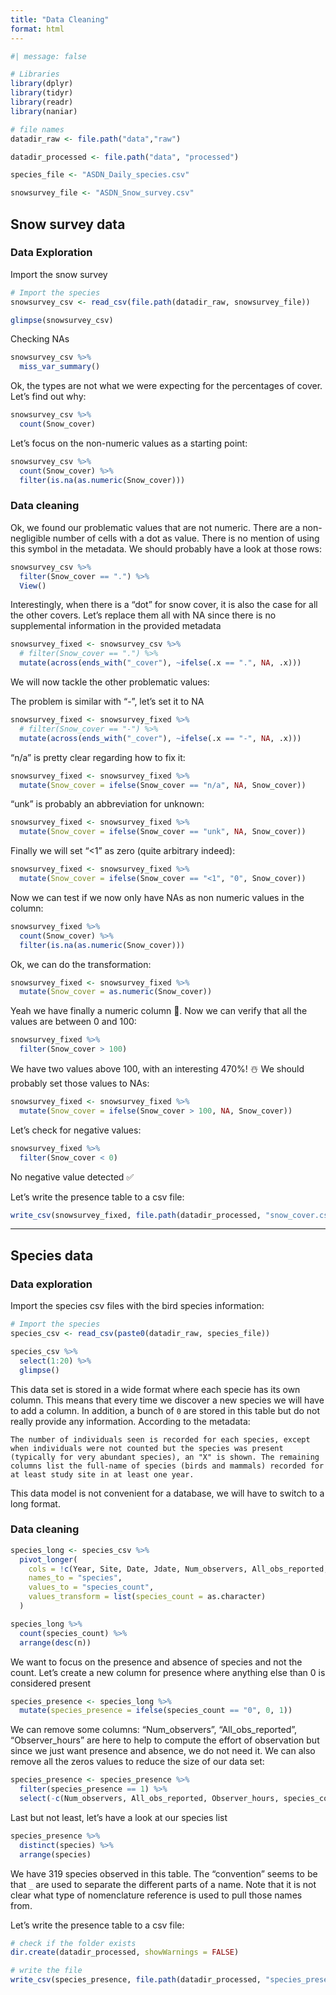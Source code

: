 ```yaml
---
title: "Data Cleaning"
format: html
---
```


```r
#| message: false  

# Libraries
library(dplyr)
library(tidyr)
library(readr)
library(naniar)

# file names
datadir_raw <- file.path("data","raw")

datadir_processed <- file.path("data", "processed")

species_file <- "ASDN_Daily_species.csv"

snowsurvey_file <- "ASDN_Snow_survey.csv"
```


## Snow survey data

### Data Exploration

Import the snow survey

```r
# Import the species
snowsurvey_csv <- read_csv(file.path(datadir_raw, snowsurvey_file))

glimpse(snowsurvey_csv)

```

Checking NAs
```r
snowsurvey_csv %>%
  miss_var_summary()
```

Ok, the types are not what we were expecting for the percentages of cover. Let's find out why:

```r
snowsurvey_csv %>% 
  count(Snow_cover)
```

Let's focus on the non-numeric values as a starting point:

```r
snowsurvey_csv %>% 
  count(Snow_cover) %>%
  filter(is.na(as.numeric(Snow_cover)))
```

### Data cleaning

Ok, we found our problematic values that are not numeric. There are a non-negligible number of cells with a dot as value. There is no mention of using this symbol in the metadata. We should probably have a look at those rows:

```r
snowsurvey_csv %>% 
  filter(Snow_cover == ".") %>% 
  View()
```

Interestingly, when there is a "dot" for snow cover, it is also the case for all the other covers. Let's replace them all with NA since there is no supplemental information in the provided metadata

```r
snowsurvey_fixed <- snowsurvey_csv %>% 
  # filter(Snow_cover == ".") %>% 
  mutate(across(ends_with("_cover"), ~ifelse(.x == ".", NA, .x)))
```

We will now tackle the other problematic values:

The problem is similar with "-", let's set it to NA

```r
snowsurvey_fixed <- snowsurvey_fixed %>% 
  # filter(Snow_cover == "-") %>%
  mutate(across(ends_with("_cover"), ~ifelse(.x == "-", NA, .x)))
```

"n/a" is pretty clear regarding how to fix it:

```r
snowsurvey_fixed <- snowsurvey_fixed %>% 
  mutate(Snow_cover = ifelse(Snow_cover == "n/a", NA, Snow_cover))
```

"unk" is probably an abbreviation for unknown:

```r
snowsurvey_fixed <- snowsurvey_fixed %>% 
  mutate(Snow_cover = ifelse(Snow_cover == "unk", NA, Snow_cover))
```

Finally we will set "<1" as zero (quite arbitrary indeed):

```r
snowsurvey_fixed <- snowsurvey_fixed %>% 
  mutate(Snow_cover = ifelse(Snow_cover == "<1", "0", Snow_cover))
```

Now we can test if we now only have NAs as non numeric values in the column:

```r
snowsurvey_fixed %>% 
  count(Snow_cover) %>%
  filter(is.na(as.numeric(Snow_cover)))
```

Ok, we can do the transformation:

```r
snowsurvey_fixed <- snowsurvey_fixed %>% 
  mutate(Snow_cover = as.numeric(Snow_cover))
```

Yeah we have finally a numeric column 🎉. Now we can verify that all the values are between 0 and 100:

```r
snowsurvey_fixed %>% 
  filter(Snow_cover > 100) 
```

We have two values above 100, with an interesting 470%! ☃️ We should probably set those values to NAs:

```r
snowsurvey_fixed <- snowsurvey_fixed %>% 
  mutate(Snow_cover = ifelse(Snow_cover > 100, NA, Snow_cover))
```

Let's check for negative values:

```r
snowsurvey_fixed %>% 
  filter(Snow_cover < 0) 
```

No negative value detected ✅

Let's write the presence table to a csv file:

```r
write_csv(snowsurvey_fixed, file.path(datadir_processed, "snow_cover.csv"))
```

<hr> 


## Species data

### Data exploration

Import the species csv files with the bird species information:

```r
# Import the species
species_csv <- read_csv(paste0(datadir_raw, species_file))

species_csv %>%
  select(1:20) %>%
  glimpse()

```

This data set is stored in a wide format where each specie has its own column. This means that every time we discover a new species we will have to add a column. In addition, a bunch of `0` are stored in this table but do not really provide any information. According to the metadata:

```
The number of individuals seen is recorded for each species, except when individuals were not counted but the species was present (typically for very abundant species), an "X" is shown. The remaining columns list the full-name of species (birds and mammals) recorded for at least study site in at least one year.
```

This data model is not convenient for a database, we will have to switch to a long format.


### Data cleaning

```r
species_long <- species_csv %>%
  pivot_longer(
    cols = !c(Year, Site, Date, Jdate, Num_observers, All_obs_reported, Observer_hours),
    names_to = "species",
    values_to = "species_count",
    values_transform = list(species_count = as.character)
  )

```


```r
species_long %>% 
  count(species_count) %>%
  arrange(desc(n))
```

We want to focus on the presence and absence of species and not the count. Let's create a new column for presence where anything else than 0 is considered present

```r
species_presence <- species_long %>%
  mutate(species_presence = ifelse(species_count == "0", 0, 1))
```

We can remove some columns: "Num_observers", "All_obs_reported", "Observer_hours" are here to help to compute the effort of observation but since we just want presence and absence, we do not need it. We can also remove all the zeros values to reduce the size of our data set:

```r
species_presence <- species_presence %>%
  filter(species_presence == 1) %>%
  select(-c(Num_observers, All_obs_reported, Observer_hours, species_count))
```

Last but not least, let's have a look at our species list

```r
species_presence %>%
  distinct(species) %>%
  arrange(species)
```

We have 319 species observed in this table. The "convention" seems to be that `_` are used to separate the different parts of a name. Note that it is not clear what type of nomenclature reference is used to pull those names from.

Let's write the presence table to a csv file:

```r
# check if the folder exists
dir.create(datadir_processed, showWarnings = FALSE)

# write the file
write_csv(species_presence, file.path(datadir_processed, "species_presence.csv"))
```



